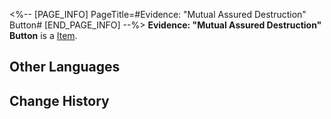 <%-- [PAGE_INFO]
PageTitle=#Evidence: "Mutual Assured Destruction" Button#
[END_PAGE_INFO] --%>
{{Item Infobox
|title       = Evidence: "Mutual Assured Destruction" Button
|id          = 140344
|image       = Item Evidence- Mutual Assured Destruction Button.png
|type        = 
|invCategory = Missions
|rarity      = 3
|effect      = 
|description = Apparently, one little press on this button will level all of Penacony. Who wouldn't want to try pressing it?
}}
'''Evidence: "Mutual Assured Destruction" Button''' is a [[Item]].

==Other Languages==
{{Other Languages
|en   = Evidence: "Mutual Assured Destruction" Button
|zhs  = 证物：「相互保证毁灭」按钮
|zht  = 證物：「互相保證毀滅」按鈕
|ja   = 証拠品：「相互保証破滅」ボタン
|ko   = 증거물: 「상호 보증 파멸」 버튼
|es   = Prueba: botón de destrucción garantizada
|fr   = Preuve : Bouton de « destruction mutuelle assurée »
|ru   = Улика: кнопка гарантированного взаимного уничтожения
|th   = หลักฐาน: ปุ่ม "รับประกันการทำลายล้างระหว่างกัน"
|vi   = Vật Chứng: Nút "Đảm Bảo Hủy Diệt Lẫn Nhau"
|de   = Beweisstück: Knopf für gegenseitig zugesicherte Zerstörung
|id   = Barang Bukti: Tombol Kehancuran Bersama
|pt   = Evidência: Botão de "Destruição Mutua Assegurada"
}}

==Change History==
{{Change History|2.0}}